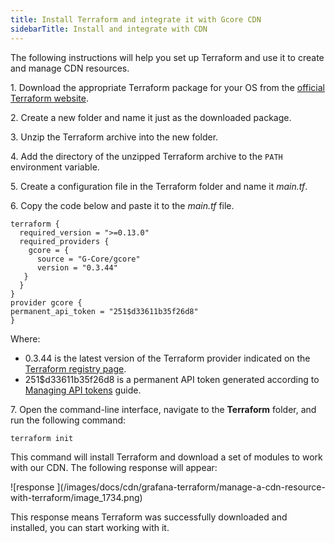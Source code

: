 ---
title: Install Terraform and integrate it with Gcore CDN
sidebarTitle: Install and integrate with CDN
---

The following instructions will help you set up Terraform and use it to create and manage CDN resources. 

1\. Download the appropriate Terraform package for your OS from the [official Terraform website](https://terraform.io/downloads). 

2\. Create a new folder and name it just as the downloaded package. 

3\. Unzip the Terraform archive into the new folder. 

4\. Add the directory of the unzipped Terraform archive to the `PATH` environment variable. 

5\. Create a configuration file in the Terraform folder and name it _main.tf_. 

6\. Copy the code below and paste it to the _main.tf_ file. 

```
terraform {  
  required_version = ">=0.13.0"   
  required_providers {   
    gcore = {  
      source = "G-Core/gcore"  
      version = "0.3.44"  
   }   
  }   
}   
provider gcore {   
permanent_api_token = "251$d33611b35f26d8"  
} 
```

Where:

  * 0.3.44 is the latest version of the Terraform provider indicated on the [Terraform registry page](https://registry.terraform.io/providers/G-Core/gcore/latest).
  * 251$d33611b35f26d8 is a permanent API token generated according to [Managing API tokens](/account-settings/create-use-or-delete-a-permanent-api-token) guide.



7\. Open the command-line interface, navigate to the **Terraform** folder, and run the following command: 
    
    
```
terraform init
```

This command will install Terraform and download a set of modules to work with our CDN. The following response will appear:


<Frame>![response ](/images/docs/cdn/grafana-terraform/manage-a-cdn-resource-with-terraform/image_1734.png)</Frame>



This response means Terraform was successfully downloaded and installed, you can start working with it.